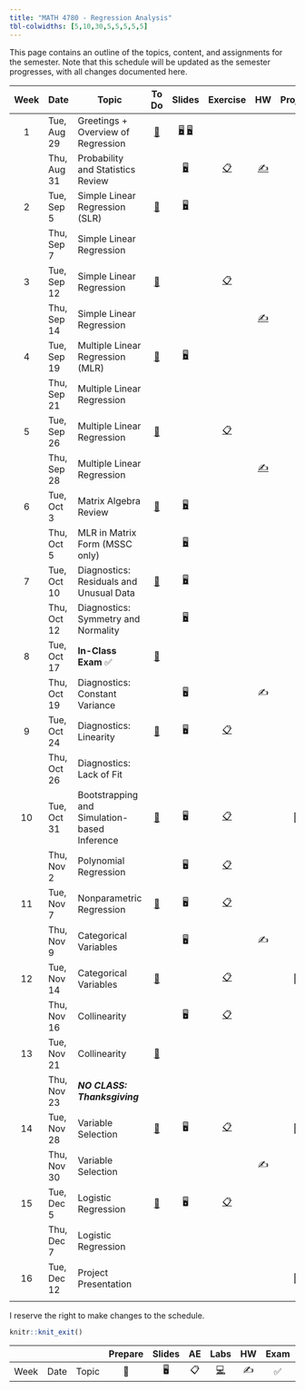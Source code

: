 ```yaml
---
title: "MATH 4780 - Regression Analysis"
tbl-colwidths: [5,10,30,5,5,5,5,5]
---
```


This page contains an outline of the topics, content, and assignments for the semester. Note that this schedule will be updated as the semester progresses, with all changes documented here.

::: column-screen-inset-right
| Week | Date        | Topic                                        |                                 To Do                                  |                                                                           Slides                                                                            |                      Exercise                       |               HW                | Project |
|:-------:|---------|---------|:-------:|:--------:|:-------:|:-------:|:-------:|
|  1   | Tue, Aug 29 | Greetings + Overview of Regression           | [📖](/weeks/week-1.html#prepare "Week 1"){aria-label="Week 1 summary"} | [🖥️](/slides/01-syllabus.html "01-syllabus"){aria-label="01-syllabus slides"} [🖥️](/slides/02-overview.html "02-overview"){aria-label="02-overview slides"} |                                                     |                                 |         |
|      | Thu, Aug 31 | Probability and Statistics Review            |                                                                        |                                   [🖥️](/slides/03-prob-stat.html "03-prob-stat slides"){aria-label="03-prob-stat slides"}                                   |   [📋](exercise/ex-1-overview.html "Exercise 1")    | [✍️](hw/hw-1.html "Homework 1") |         |
|  2   | Tue, Sep 5  | Simple Linear Regression (SLR)               |                   [📖](/weeks/week-2.html "Week 2")                    |                                            [🖥️](/slides/04-slr.html "04-slr slides"){aria-label="Lab 1 slides"}                                             |                                                     |                                 |         |
|      | Thu, Sep 7  | Simple Linear Regression                     |                                                                        |                                                                                                                                                             |                                                     |                                 |         |
|  3   | Tue, Sep 12 | Simple Linear Regression                     |                   [📖](/weeks/week-3.html "Week 3")                    |                                                                                                                                                             |      [📋](exercise/ex-2-slr.html "Exercise 2")      |                                 |         |
|      | Thu, Sep 14 | Simple Linear Regression                     |                                                                        |                                                                                                                                                             |                                                     | [✍️](hw/hw-2.html "Homework 2") |         |
|  4   | Tue, Sep 19 | Multiple Linear Regression (MLR)             |                   [📖](/weeks/week-4.html "Week 4")                    |                                                          [🖥️](slides/05-mlr.html "05-mlr slides")                                                           |                                                     |                                 |         |
|      | Thu, Sep 21 | Multiple Linear Regression                   |                                                                        |                                                                                                                                                             |                                                     |                                 |         |
|  5   | Tue, Sep 26 | Multiple Linear Regression                   |                   [📖](/weeks/week-5.html "Week 5")                    |                                                                                                                                                             |      [📋](exercise/ex-3-mlr.html "Exercise 3")      |                                 |         |
|      | Thu, Sep 28 | Multiple Linear Regression                   |                                                                        |                                                                                                                                                             |                                                     | [✍️](hw/hw-3.html "Homework 3") |         |
|  6   | Tue, Oct 3  | Matrix Algebra Review                        |                   [📖](/weeks/week-6.html "Week 6")                    |                                                          [🖥️](slides/06-mat.html "06-mat slides")                                                           |                                                     |                                 |         |
|      | Thu, Oct 5  | MLR in Matrix Form (MSSC only)               |                                                                        |                                                      [🖥️](slides/06-mlr-mat.html "06-mlr-mat slides")                                                       |                                                     |                                 |         |
|  7   | Tue, Oct 10 | Diagnostics: Residuals and Unusual Data      |                   [📖](/weeks/week-7.html "Week 7")                    |                                                 [🖥️](slides/07-diag-unusual.html "07-diag-unusual slides")                                                  |                                                     |                                 |         |
|      | Thu, Oct 12 | Diagnostics: Symmetry and Normality          |                                                                        |                                               [🖥️](slides/08-diag-normality.html "08-diag-normality slides")                                                |                                                     |                                 |         |
|  8   | Tue, Oct 17 | **In-Class Exam** ✅                         |                   [📖](/weeks/week-8.html "Week 8")                    |                                                                                                                                                             |                                                     |                                 |         |
|      | Thu, Oct 19 | Diagnostics: Constant Variance               |                                                                        |                                                                             🖥️                                                                              |                                                     |               ✍️                |         |
|  9   | Tue, Oct 24 | Diagnostics: Linearity                       |                   [📖](/weeks/week-9.html "Week 9")                    |                                                                             🖥️                                                                              |  [📋](exercise/ex-4-diagnostics.html "Exercise 4")  |                                 |         |
|      | Thu, Oct 26 | Diagnostics: Lack of Fit                     |                                                                        |                                                                                                                                                             |                                                     |                                 |         |
|  10  | Tue, Oct 31 | Bootstrapping and Simulation-based Inference |                  [📖](/weeks/week-10.html "Week 10")                   |                                                                             🖥️                                                                              | [📋](exercise/ex-5-bootstrapping.html "Exercise 5") |                                 |   📂    |
|      | Thu, Nov 2  | Polynomial Regression                        |                                                                        |                                                                             🖥️                                                                              |     [📋](exercise/ex-6-poly.html "Exercise 6")      |                                 |         |
|  11  | Tue, Nov 7  | Nonparametric Regression                     |                  [📖](/weeks/week-11.html "Week 11")                   |                                                                             🖥️                                                                              |    [📋](exercise/ex-7-nonpar.html "Exercise 7")     |                                 |         |
|      | Thu, Nov 9  | Categorical Variables                        |                                                                        |                                                                             🖥️                                                                              |                                                     |               ✍️                |         |
|  12  | Tue, Nov 14 | Categorical Variables                        |                  [📖](/weeks/week-12.html "Week 12")                   |                                                                                                                                                             |      [📋](exercise/ex-8-cat.html "Exercise 8")      |                                 |   📂    |
|      | Thu, Nov 16 | Collinearity                                 |                                                                        |                                                                             🖥️                                                                              | [📋](exercise/ex-9-collinearity.html "Exercise 9")  |                                 |         |
|  13  | Tue, Nov 21 | Collinearity                                 |                  [📖](/weeks/week-13.html "Week 13")                   |                                                                                                                                                             |                                                     |                                 |         |
|      | Thu, Nov 23 | ***NO CLASS: Thanksgiving***                 |                                                                        |                                                                                                                                                             |                                                     |                                 |         |
|  14  | Tue, Nov 28 | Variable Selection                           |                  [📖](/weeks/week-14.html "Week 14")                   |                                                                             🖥️                                                                              |     [📋](exercise/ex-10-var.html "Exercise 10")     |                                 |   📂    |
|      | Thu, Nov 30 | Variable Selection                           |                                                                        |                                                                                                                                                             |                                                     |               ✍️                |         |
|  15  | Tue, Dec 5  | Logistic Regression                          |                  [📖](/weeks/week-15.html "Week 15")                   |                                                                             🖥️                                                                              |  [📋](exercise/ex-11-logistic.html "Exercise 11")   |                                 |         |
|      | Thu, Dec 7  | Logistic Regression                          |                                                                        |                                                                                                                                                             |                                                     |                                 |         |
|  16  | Tue, Dec 12 | Project Presentation                         |                                                                        |                                                                                                                                                             |                                                     |                                 |   📂    |
|      |             |                                              |                                                                        |                                                                                                                                                             |                                                     |                                 |         |
:::

I reserve the right to make changes to the schedule.

```r
knitr::knit_exit()
```

|      |      |       | Prepare | Slides | AE  |                                                    Labs                                                    | HW  | Exam | Project |
|-------|-------|-------|:-----:|:-----:|:-----:|:-------------:|:-----:|:-----:|:-----:|
| Week | Date | Topic |   📖    |   🖥️   | 📋  | [💻](https://sakai.duke.edu/samigo-app/servlet/Login?id=6fa7ebf3-01af-42a6-91ba-3e813d3901221641094171786) | ✍️  |  ✅  |   📂    |
